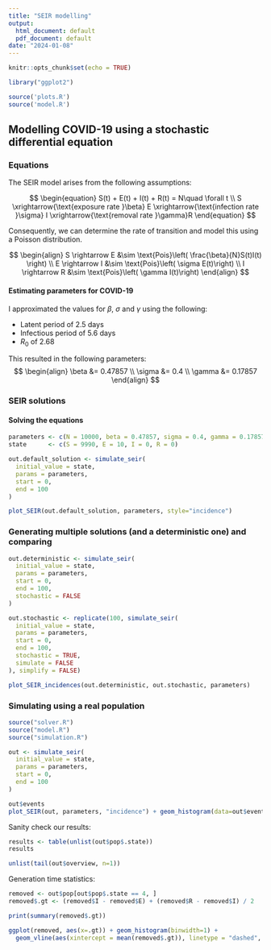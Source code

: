 ```yaml
---
title: "SEIR modelling"
output:
  html_document: default
  pdf_document: default
date: "2024-01-08"
---
```


```r
knitr::opts_chunk$set(echo = TRUE)

library("ggplot2")

source('plots.R')
source('model.R')
```

## Modelling COVID-19 using a stochastic differential equation

### Equations

The SEIR model arises from the following assumptions:

$$
\begin{equation}
  S(t) + E(t) + I(t) + R(t) = N\quad  \forall t \\
  S \xrightarrow{\text{exposure rate }\beta} E \xrightarrow{\text{infection rate }\sigma} I \xrightarrow{\text{removal rate }\gamma}R
\end{equation}
$$

Consequently, we can determine the rate of transition and model this using a Poisson distribution.

$$
\begin{align}
  S \rightarrow E &\sim \text{Pois}\left( \frac{\beta}{N}S(t)I(t) \right) \\
  E \rightarrow I &\sim \text{Pois}\left( \sigma E(t)\right) \\
  I \rightarrow R &\sim \text{Pois}\left( \gamma I(t)\right)
\end{align}
$$

#### Estimating parameters for COVID-19

I approximated the values for $\beta$, $\sigma$ and $\gamma$ using the following:

-   Latent period of 2.5 days
-   Infectious period of 5.6 days
-   $R_0$ of 2.68

This resulted in the following parameters: $$
\begin{align}
\beta &= 0.47857 \\
\sigma &= 0.4 \\
\gamma &= 0.17857
\end{align}
$$

### SEIR solutions

#### Solving the equations

```r

parameters <- c(N = 10000, beta = 0.47857, sigma = 0.4, gamma = 0.17857)
state      <- c(S = 9990, E = 10, I = 0, R = 0)

out.default_solution <- simulate_seir(
  initial_value = state,
  params = parameters,
  start = 0,
  end = 100
)

plot_SEIR(out.default_solution, parameters, style="incidence")
```

### Generating multiple solutions (and a deterministic one) and comparing

```r
out.deterministic <- simulate_seir(
  initial_value = state,
  params = parameters,
  start = 0,
  end = 100,
  stochastic = FALSE
)

out.stochastic <- replicate(100, simulate_seir(
  initial_value = state,
  params = parameters,
  start = 0,
  end = 100,
  stochastic = TRUE,
  simulate = FALSE
), simplify = FALSE)

plot_SEIR_incidences(out.deterministic, out.stochastic, parameters)
```

### Simulating using a real population

```r
source("solver.R")
source("model.R")
source("simulation.R")

out <- simulate_seir(
  initial_value = state,
  params = parameters,
  start = 0,
  end = 100
)

out$events 
plot_SEIR(out, parameters, "incidence") + geom_histogram(data=out$events, aes(x=time))
```

Sanity check our results:

```r
results <- table(unlist(out$pop$.state))
results

unlist(tail(out$overview, n=1))
```

Generation time statistics:

```r
removed <- out$pop[out$pop$.state == 4, ]
removed$.gt <- (removed$I - removed$E) + (removed$R - removed$I) / 2

print(summary(removed$.gt))
```

```r
ggplot(removed, aes(x=.gt)) + geom_histogram(binwidth=1) +
  geom_vline(aes(xintercept = mean(removed$.gt)), linetype = "dashed", linewidth = 1)
```
